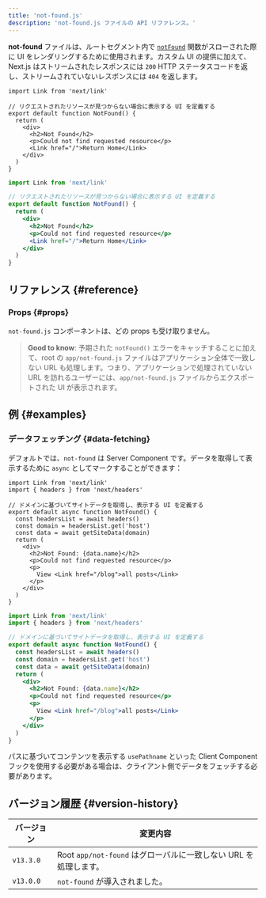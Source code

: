 ```yaml
---
title: 'not-found.js'
description: 'not-found.js ファイルの API リファレンス。'
---
```


**not-found** ファイルは、ルートセグメント内で [`notFound`](/docs/app/api-reference/functions/not-found) 関数がスローされた際に UI をレンダリングするために使用されます。カスタム UI の提供に加えて、Next.js はストリームされたレスポンスには `200` HTTP ステータスコードを返し、ストリームされていないレスポンスには `404` を返します。

<Tabs>
<TabItem value="tsx" label="TypeScript">

```tsx title="app/not-found.tsx" switcher
import Link from 'next/link'

// リクエストされたリソースが見つからない場合に表示する UI を定義する
export default function NotFound() {
  return (
    <div>
      <h2>Not Found</h2>
      <p>Could not find requested resource</p>
      <Link href="/">Return Home</Link>
    </div>
  )
}
```

</TabItem>
</Tabs>
<Tabs>
<TabItem value="jsx" label="JavaScript">

```jsx title="app/blog/not-found.js" switcher
import Link from 'next/link'

// リクエストされたリソースが見つからない場合に表示する UI を定義する
export default function NotFound() {
  return (
    <div>
      <h2>Not Found</h2>
      <p>Could not find requested resource</p>
      <Link href="/">Return Home</Link>
    </div>
  )
}
```

</TabItem>
</Tabs>

## リファレンス {#reference}

### Props {#props}

`not-found.js` コンポーネントは、どの props も受け取りません。

> **Good to know**: 予期された `notFound()` エラーをキャッチすることに加えて、root の `app/not-found.js` ファイルはアプリケーション全体で一致しない URL も処理します。つまり、アプリケーションで処理されていない URL を訪れるユーザーには、`app/not-found.js` ファイルからエクスポートされた UI が表示されます。

## 例 {#examples}

### データフェッチング {#data-fetching}

デフォルトでは、`not-found` は Server Component です。データを取得して表示するために `async` としてマークすることができます：

<Tabs>
<TabItem value="tsx" label="TypeScript">

```tsx title="app/not-found.tsx" switcher
import Link from 'next/link'
import { headers } from 'next/headers'

// ドメインに基づいてサイトデータを取得し、表示する UI を定義する
export default async function NotFound() {
  const headersList = await headers()
  const domain = headersList.get('host')
  const data = await getSiteData(domain)
  return (
    <div>
      <h2>Not Found: {data.name}</h2>
      <p>Could not find requested resource</p>
      <p>
        View <Link href="/blog">all posts</Link>
      </p>
    </div>
  )
}
```

</TabItem>
<TabItem value="jsx" label="JavaScript">

```jsx title="app/not-found.jsx" switcher
import Link from 'next/link'
import { headers } from 'next/headers'

// ドメインに基づいてサイトデータを取得し、表示する UI を定義する
export default async function NotFound() {
  const headersList = await headers()
  const domain = headersList.get('host')
  const data = await getSiteData(domain)
  return (
    <div>
      <h2>Not Found: {data.name}</h2>
      <p>Could not find requested resource</p>
      <p>
        View <Link href="/blog">all posts</Link>
      </p>
    </div>
  )
}
```

</TabItem>
</Tabs>

パスに基づいてコンテンツを表示する `usePathname` といった Client Component フックを使用する必要がある場合は、クライアント側でデータをフェッチする必要があります。

## バージョン履歴 {#version-history}

| バージョン | 変更内容                                                         |
| ---------- | ---------------------------------------------------------------- |
| `v13.3.0`  | Root `app/not-found` はグローバルに一致しない URL を処理します。 |
| `v13.0.0`  | `not-found` が導入されました。                                   |
